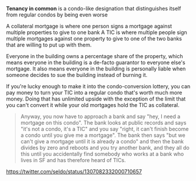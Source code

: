 
**Tenancy in common** is a condo-like designation that distinguishes itself from regular condos by being even worse

A collateral mortgage is where one person signs a mortgage against multiple properties to give to one bank
A TIC is where multiple people sign multiple mortgages against one property to give to one of the two banks that are willing to put up with them.

Everyone in the building owns a percentage share of the property, which means everyone in the building is a de-facto guarantor to everyone else's mortgage. It also means everyone in the building is personally liable when someone decides to sue the building instead of burning it.

If you're lucky enough to make it into the condo-conversion lottery, you can pay money to turn your TIC into a regular condo that's worth much more money. Doing that has unlimited upside with the exception of the limit that you can't convert it while your old mortgages hold the TIC as collateral. 

> Anyway, you now have to approach a bank and say "hey, I need a mortgage on this condo". The bank looks at public records and says "it's not a condo, it's a TIC" and you say "right, it can't finish become a condo until you give me a mortgage". The bank then says "but we can't give a mortgage until it is already a condo" and then the bank divides by zero and reboots and you try another bank, and they all do this until you accidentally find somebody who works at a bank who lives in SF and has therefore heard of TICs.

https://twitter.com/seldo/status/1307082332000710657
